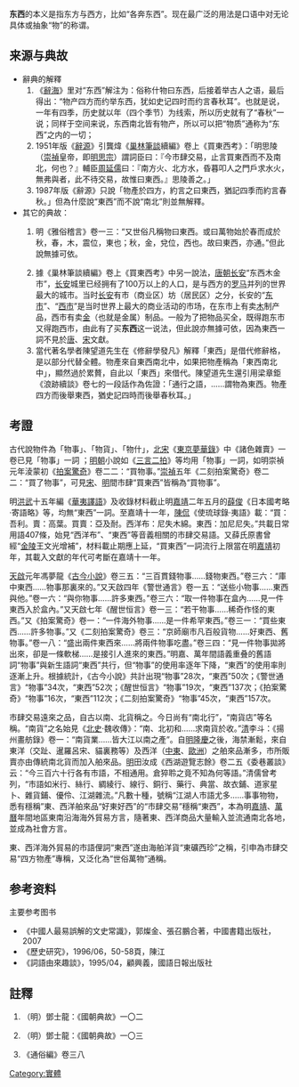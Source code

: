 {{Dablink|“物品”重定向至此，关于经济学术语，见[[物品_(經濟學)|物品 (經濟學)]]。关于东西的其他义项，见[[东西_(消歧义)|东西 (消歧义)]]。}}
{{Refimprove|time=2012-11-15T13:13:26+00:00 }}
'''东西'''的本义是指东方与西方，比如“各奔东西”。现在最广泛的用法是口语中对无论具体或抽象“物”的称谓。

== 来源与典故 ==
*辭典的解釋
*#《[[辭海|辭海]]》里对“东西”解注为：俗称什物曰东西，后接着举古人之语，最后得出：“物产四方而约举东西，犹如史记四时而约言春秋耳”。也就是说，一年有四季，历史就以年（四个季节）为线索，所以历史就有了“春秋”一说；同样于空间来说，东西南北皆有物产，所以可以把“物质”通称为“东西”之内的一切；
*#1951年版《[[辭源|辭源]]》引龔煒《[[巢林筆談|巢林筆談]]續編》卷上《買東西考》：「明思陵（[[崇禎|崇禎]]皇帝，即[[明思宗|明思宗]]）謂詞臣曰：『今市肆交易，止言買東西而不及南北，何也？』輔臣[[周延儒|周延儒]]曰：『南方火、北方水，昏暮叩人之門戶求水火，無弗與者，此不待交易，故惟曰東西。』思陵善之。」
*#1987年版《辭源》只說「物產於四方，約言之曰東西，猶記四季而約言春秋。」但為什麼說“東西”而不說“南北”則並無解釋。
*其它的典故：
*#{{來源請求|南宋理学家[[朱熹|朱熹]]拜访他朋友盛温如，正遇温如提篮上街，朱问盛说：“你去干什么？”，盛说：“我去买东西”。朱奇怪，说：“买东西？难道不能买南北？”盛说：“东方为木，西方为金，金、木都我篮可装；南方为火、北方为水，我篮那里能装得下？所以只能买东西，不能买南北。”东西一词便从此流传下来。}}明《雅俗稽言》卷一三：“又世俗凡稱物曰東西。或曰萬物始於春而成於秋，春，木，震位，東也；秋，金，兌位，西也。故曰東西，亦通。”但此說無據可依。
*#據《巢林筆談續編》卷上《買東西考》中另一說法，[[唐朝|唐朝]][[长安|长安]]“东西木金市”，[[长安|长安]]城里已经拥有了100万以上的人口，是与西方的[[罗马|罗马]]并列的世界最大的城市。当时[[长安|长安]]有市（商业区）坊（居民区）之分，长安的“[[东市|东市]]”、“[[西市|西市]]”是当时世界上最大的商业活动的市场，在东市上有卖[[木|木]]制产品，西市有卖[[金|金]]（也就是金属）制品。一般为了把物品买全，既得跑东市又得跑西市，由此有了买'''东西'''这一说法，但此說亦無據可依，因為東西一詞不見於[[唐|唐]]、[[宋|宋]]文獻。
*#當代著名學者陳望道先生在《修辭學發凡》解釋「東西」是借代修辭格，是以部分代替全體。物產來自東西南北中，如果把物產稱為「東西南北中」，顯然過於累贅，自此以「東西」來借代。陳望道先生還引用梁章鉅《浪跡續談》卷七的一段話作為佐證：「通行之語，……謂物為東西。物產四方而後舉東西，猶史記四時而後舉春秋耳。」

==考證==
古代說物件為「物事」、「物貨」、「物什」，[[北宋|北宋]]《[[東京夢華錄|東京夢華錄]]》中《諸色雜賣》一卷已見「物事」一詞 ；[[明朝|明朝]]小說如《[[三言二拍|三言二拍]]》等均用「物事」一詞，如明崇禎元年淩蒙初《[[拍案驚奇|拍案驚奇]]》卷二二：“買物事。”[[崇禎|崇禎]]五年《二刻拍案驚奇》卷二二：“買了物事”，可見[[宋|宋]]、[[明|明]]間市肆“買東西”皆稱為“買物事”。

明[[洪武|洪武]]十五年編《[[華夷譯語|華夷譯語]]》及收錄材料截止明[[嘉靖|嘉靖]]二年五月的[[薛俊|薛俊]]《日本國考略·寄語略》等，均無“東西”一詞。至嘉靖十一年，[[陳侃|陳侃]]《使琉球錄·夷語》載：“買：吾利。賣：高葉。買賣：亞及耐。西洋布：尼失木綿。東西：加尼尼失。”{{ref|1}}共載日常用語407條，始見“西洋布”、“東西”等音義相關的市肆交易語。又薛氏原書曾經“[[金陵|金陵]]王文光增補”{{ref|2}}，材料載止期應上延，“買東西”一詞流行上限當在明[[嘉靖|嘉靖]]初年，其載入文獻的年代可考斷在嘉靖十一年。

[[天啟|天啟]]元年馮夢龍《[[古今小說|古今小說]]》卷三五：“三百貫錢物事……錢物東西。”卷三六：“庫中東西……物事那裏來的。”又天啟四年《警世通言》卷一五：“送些小物事……東西與他。”卷一六：“與你物事……許多東西。”卷三六：“取一件物事在盒內……見一件東西入於盒內。”又天啟七年《醒世恒言》卷一三：“若干物事……稀奇作怪的東西。”又《拍案驚奇》卷一：“一件海外物事……是一件希罕東西。”卷三一：“買些東西……許多物事。”又《二刻拍案驚奇》卷三：“京師廟市凡百般貨物……好東西、舊物事。”卷一八：“盛出兩件東西來……將兩件物事吃盡。”卷三四：“見一件物事拋將出來，卻是一條軟梯……是接引人進來的東西。”明嘉、萬年間語義重叠的舊語詞“物事”與新生語詞“東西”共行，但“物事”的使用率逐年下降，“東西”的使用率則逐漸上升。根據統計，《古今小說》共計出現“物事”28次，“東西”50次；《警世通言》“物事”34次，“東西”52次；《醒世恒言》“物事”19次，“東西”137次；《拍案驚奇》“物事”16次，“東西”112次；《二刻拍案驚奇》“物事”45次，“東西”157次。

市肆交易遠來之品，自古以南、北貨稱之。今日尚有“南北行”，“南貨店”等名稱。“南貨”之名始見《[[北史|北史]]·魏收傳》：“南、北初和……求南貨於收。”[[清|清]]李斗：《揚州畫舫錄》卷一：“南貨業……皆大江以南之產”。自[[明|明]][[隆庆_(明朝)|隆慶]]之後，海禁漸鬆，來自東洋（交趾、暹羅呂宋、貓裏務等）及西洋（[[中東|中東]]、[[歐洲|歐洲]]）之舶來品漸多，市所販賣亦由傳統南北貨而加入舶來品。[[明|明]]田汝成《西湖遊覽志餘》卷二五《委巷叢談》云：“今三百六十行各有市語，不相通用。倉猝聆之竟不知為何等語。”清儒曾考列，“市語如米行、絲行、綢綾行、線行、銅行、藥行、典當、故衣鋪、道家星卜、雜貨鋪、優伶、江湖雜流。”凡數十種，號稱“江湖人市語尤多……事事物物，悉有穩稱”{{ref|3}}東、西洋舶來品“好東好西”的“市肆交易”穩稱“東西”，本為明[[嘉靖|嘉靖]]、[[萬曆|萬曆]]年間地區東南沿海海外貿易方言，隨著東、西洋商品大量輸入並流通南北各地，並成為社會方言。

東、西洋海外貿易的市語俚詞“東西”遂由海舶洋貨“東礦西珍”之稱，引申為市肆交易“四方物產”專稱，又泛化為“世俗萬物”通稱。

==参考资料==
<div class="references-small">
;主要参考图书
*《中國人最易誤解的文史常識》，郭燦金、張召鵬合著，中國書籍出版社，2007
*《歷史研究》，1996/06，50-58頁，陳江
*《詞語由來趣談》，1995/04，顧興義，國語日報出版社

==註釋==
<div class="references-small">
#{{note|1}}（明）鄧士龍：《國朝典故》一〇二
#{{note|2}}（明）鄧士龍：《國朝典故》一〇三
#{{note|3}}《通俗編》卷三八

[[Category:實體|Category:實體]]
